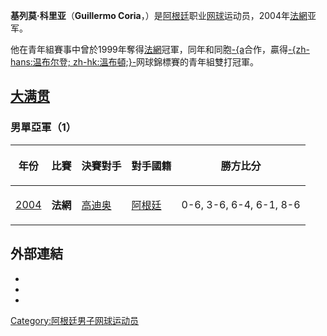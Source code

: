{{noteTA
|T=zh-hans:吉列尔莫·科里亚;zh-hk:哥利亞;zh-tw:科里亞;
|G1=Tennis
|1=zh-hans:基列莫·科里亚;zh-hk:哥利亞;zh-tw:科里亞;
|2=zh-hans:高迪奥;zh-hk:哥迪奧;zh-tw:高迪歐;
}}
{{Infobox tennis player
|姓名=Guillermo Sebastián Coria
|照片=Guillermo Coria 2018 (cropped).jpg
|国籍=阿根廷
|生年=1982年
|生日={{birth_date_and_age|1982|1|13|mf=y}}
|出生地=阿根廷鲁菲诺
|居住地=阿根廷托尔多
|身高=175
|体重=69
|持拍手=右
|反拍=雙手
|转职业年=2000年
|球拍=Prince O3 Tour
|球衣=Adidas
|球鞋=Adidas Barricade IV
|单打最高排名=3（2004年5月3日）
|双打最高排名=183（2004年3月1日）
|现单打排名=已退役
|现双打排名=已退役
|单打冠军头衔=9
|双打冠军头衔=0
|职业战绩=
|奖金=$5,836,086[[美元|美元]]
|澳网最好成绩=第四輪（05 03）
|法网最好成绩=決賽（04）
|温网最好成绩=第四輪（05）
|美网最好成绩=四分之一決賽（05 03）
|大满贯个数=0个
|奥运会最好成绩=
}}

'''基列莫·科里亚'''（'''Guillermo Coria'''，{{bd|1982年|1月13日|catIdx=C}}）是[[阿根廷|阿根廷]]职业[[网球|网球]]运动员，2004年[[法網|法網]]亚军。

他在青年組賽事中曾於1999年奪得[[法網|法網]]冠軍，同年和同胞[[大卫·纳尔班迪安|-{a]]合作，贏得[[温網|-{zh-hans:温布尔登; zh-hk:溫布頓;}-]]网球錦標賽的青年組雙打冠軍。

==[[网球大满贯|大满贯]]==

===男單亞軍（1）===
{| class="wikitable"
!年份
!比賽
!決賽對手
!對手國籍
!勝方比分
|-bgcolor="#EBC2AF"
| [[2004年法國網球公開賽男子單打比賽|2004]]
| '''法網'''
| [[加斯顿·高迪奥|高迪奥]]
| {{flagicon|ARG}}[[阿根廷|阿根廷]]
| 0-6, 3-6, 6-4, 6-1, 8-6
|}

==外部連結==
* {{ATP|id=C524}}
* {{ITF Profile|id=10020557}}
* {{DavisCupplayerlink|id=10020557}}

{{网球人物小作品}}

{{DEFAULTSORT:Coria, Guillermo}}

[[Category:阿根廷男子网球运动员|Category:阿根廷男子网球运动员]]